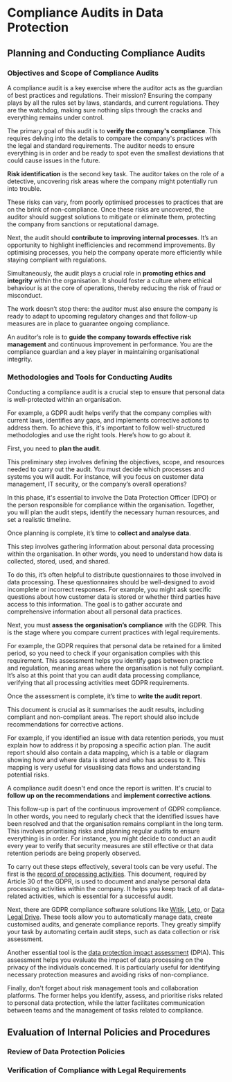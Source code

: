 # Compliance Audits in Data Protection

## Planning and Conducting Compliance Audits

### Objectives and Scope of Compliance Audits

A compliance audit is a key exercise where the auditor acts as the guardian of best practices and regulations. Their mission? Ensuring the company plays by all the rules set by laws, standards, and current regulations. They are the watchdog, making sure nothing slips through the cracks and everything remains under control.

The primary goal of this audit is to **verify the company's compliance**. This requires delving into the details to compare the company's practices with the legal and standard requirements. The auditor needs to ensure everything is in order and be ready to spot even the smallest deviations that could cause issues in the future.

**Risk identification** is the second key task. The auditor takes on the role of a detective, uncovering risk areas where the company might potentially run into trouble.

These risks can vary, from poorly optimised processes to practices that are on the brink of non-compliance. Once these risks are uncovered, the auditor should suggest solutions to mitigate or eliminate them, protecting the company from sanctions or reputational damage.

Next, the audit should **contribute to improving internal processes**. It’s an opportunity to highlight inefficiencies and recommend improvements. By optimising processes, you help the company operate more efficiently while staying compliant with regulations.

Simultaneously, the audit plays a crucial role in **promoting ethics and integrity** within the organisation. It should foster a culture where ethical behaviour is at the core of operations, thereby reducing the risk of fraud or misconduct.

The work doesn’t stop there: the auditor must also ensure the company is ready to adapt to upcoming regulatory changes and that follow-up measures are in place to guarantee ongoing compliance.

An auditor’s role is to **guide the company towards effective risk management** and continuous improvement in performance. You are the compliance guardian and a key player in maintaining organisational integrity.

### Methodologies and Tools for Conducting Audits

Conducting a compliance audit is a crucial step to ensure that personal data is well-protected within an organisation.

For example, a GDPR audit helps verify that the company complies with current laws, identifies any gaps, and implements corrective actions to address them. To achieve this, it's important to follow well-structured methodologies and use the right tools. Here’s how to go about it.

First, you need to **plan the audit**.

This preliminary step involves defining the objectives, scope, and resources needed to carry out the audit. You must decide which processes and systems you will audit. For instance, will you focus on customer data management, IT security, or the company’s overall operations?

In this phase, it's essential to involve the Data Protection Officer (DPO) or the person responsible for compliance within the organisation. Together, you will plan the audit steps, identify the necessary human resources, and set a realistic timeline.

Once planning is complete, it’s time to **collect and analyse data**.

This step involves gathering information about personal data processing within the organisation. In other words, you need to understand how data is collected, stored, used, and shared.

To do this, it’s often helpful to distribute questionnaires to those involved in data processing. These questionnaires should be well-designed to avoid incomplete or incorrect responses. For example, you might ask specific questions about how customer data is stored or whether third parties have access to this information. The goal is to gather accurate and comprehensive information about all personal data practices.

Next, you must **assess the organisation’s compliance** with the GDPR. This is the stage where you compare current practices with legal requirements.

For example, the GDPR requires that personal data be retained for a limited period, so you need to check if your organisation complies with this requirement. This assessment helps you identify gaps between practice and regulation, meaning areas where the organisation is not fully compliant. It’s also at this point that you can audit data processing compliance, verifying that all processing activities meet GDPR requirements.

Once the assessment is complete, it’s time to **write the audit report**.

This document is crucial as it summarises the audit results, including compliant and non-compliant areas. The report should also include recommendations for corrective actions.

For example, if you identified an issue with data retention periods, you must explain how to address it by proposing a specific action plan. The audit report should also contain a data mapping, which is a table or diagram showing how and where data is stored and who has access to it. This mapping is very useful for visualising data flows and understanding potential risks.

A compliance audit doesn't end once the report is written. It's crucial to **follow up on the recommendations** and **implement corrective actions**.

This follow-up is part of the continuous improvement of GDPR compliance. In other words, you need to regularly check that the identified issues have been resolved and that the organisation remains compliant in the long term. This involves prioritising risks and planning regular audits to ensure everything is in order. For instance, you might decide to conduct an audit every year to verify that security measures are still effective or that data retention periods are being properly observed.

To carry out these steps effectively, several tools can be very useful. The first is the [record of processing activities](https://www.cnil.fr/fr/RGPD-le-registre-des-activites-de-traitement). This document, required by Article 30 of the GDPR, is used to document and analyse personal data processing activities within the company. It helps you keep track of all data-related activities, which is essential for a successful audit.

Next, there are GDPR compliance software solutions like [Witik](https://www.witik.io/), [Leto](https://www.leto.legal/), or [Data Legal Drive](https://datalegaldrive.com/). These tools allow you to automatically manage data, create customised audits, and generate compliance reports. They greatly simplify your task by automating certain audit steps, such as data collection or risk assessment.

Another essential tool is the [data protection impact assessment](https://www.cnil.fr/fr/RGPD-analyse-impact-protection-des-donnees-aipd) (DPIA). This assessment helps you evaluate the impact of data processing on the privacy of the individuals concerned. It is particularly useful for identifying necessary protection measures and avoiding risks of non-compliance.

Finally, don't forget about risk management tools and collaboration platforms. The former helps you identify, assess, and prioritise risks related to personal data protection, while the latter facilitates communication between teams and the management of tasks related to compliance.

## Evaluation of Internal Policies and Procedures

### Review of Data Protection Policies

### Verification of Compliance with Legal Requirements

